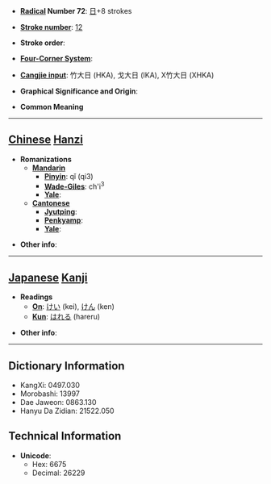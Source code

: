 * '''[[Wiktionary:Chinese radical index| Radical]] Number 72''': [[Wiktionary:Chinese radical index 日|日]]+8 strokes

* '''[[Wiktionary:Chinese total strokes index|Stroke number]]''': [[Wiktionary:Chinese total strokes index 12|12]]

* '''Stroke order''': 

* '''[[Wiktionary:Chinese four corner index|Four-Corner System]]''': 

* '''[[Wiktionary:Chinese Cangjie index|Cangjie input]]''': 竹大日 (HKA), 戈大日 (IKA), X竹大日 (XHKA)

* '''Graphical Significance and Origin''': 

* '''Common Meaning'''

----

== [[Chinese]] [[Hanzi]] ==

* '''Romanizations'''
** '''[[Mandarin]]'''
*** '''[[Pinyin]]''': qǐ (qi3)
*** '''[[Wade-Giles]]''': ch'i<sup>3</sup>
*** '''[[Yale]]''': 
** '''[[Cantonese]]'''
*** '''[[Jyutping]]''':
*** '''[[Penkyamp]]''': 
*** '''[[Yale]]''': 

* '''Other info''': 

----

== [[Japanese]] [[Kanji]] ==

* '''Readings'''
** '''[[On]]''': [[けい]] (kei), [[けん]] (ken)
** '''[[Kun]]''': [[はれる]] (hareru)

* '''Other info''':  

----

== Dictionary Information ==

* KangXi: 0497.030
* Morobashi: 13997
* Dae Jaweon: 0863.130
* Hanyu Da Zidian: 21522.050

== Technical Information ==

* '''Unicode''':
** Hex: 6675
** Decimal: 26229